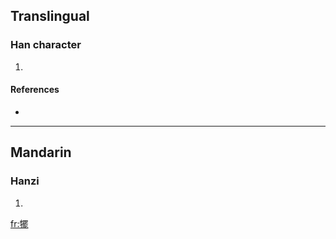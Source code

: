 ==Translingual==

===Han character===
{{Han char|rn=93|rad=牛|as=15|sn=19|four=2651<sub>1</sub>|canj=竹手田中心 (HQWLP)}}

# {{defn|Han|sort=牛15}}

====References====
* {{Han ref|kx=0704.410|dkj=20200|dj=1117.270|hdz=31821.070|uh=72A4|ud=29348|bh=F270|bd=62064}}

----

==Mandarin==

===Hanzi===
{{cmn-hanzi|pin=[[pí]] ([[pi2]])|wg=p'i<sup>2</sup>}}

# {{defn|Mandarin|sort=牛15}}

[[fr:犤]]